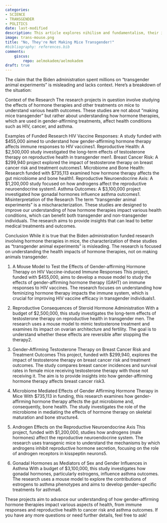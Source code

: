 ```yaml
---
categories:
- SCIENCE
- TRANSGENDER
- POLITICS
date: last-modified
description: This article explores nihilism and fundamentalism, their impact on society, and Nietzsche's solution to nihilism. It suggests creating new, flexible ideologies to restore human value and identity, urging readers to reflect on their own beliefs.
image: trans-mouse.png
title: "No, They're Not Making Mice Transgender!"
#bibliography: references.bib
comments:
    giscus:
        repo: aelmokadem/aelmokadem
draft: true
---
```




The claim that the Biden administration spent millions on "transgender animal experiments" is misleading and lacks context. Here’s a breakdown of the situation:

Context of the Research
The research projects in question involve studying the effects of hormone therapies and other treatments on mice to understand various health outcomes. These studies are not about "making mice transgender" but rather about understanding how hormone therapies, which are used in gender-affirming treatments, affect health conditions such as HIV, cancer, and asthma.

Examples of Funded Research
HIV Vaccine Responses: A study funded with $455,000 aimed to understand how gender-affirming hormone therapy affects immune responses to HIV vaccines1.
Reproductive Health: A $2,500,000 study investigated the long-term effects of testosterone therapy on reproductive health in transgender men1.
Breast Cancer Risk: A $299,940 project explored the impact of testosterone therapy on breast cancer risk and treatment outcomes1.
Microbiome and Bone Health: Research funded with $735,113 examined how hormone therapy affects the gut microbiome and bone health1.
Reproductive Neuroendocrine Axis: A $1,200,000 study focused on how androgens affect the reproductive neuroendocrine system1.
Asthma Outcomes: A $3,100,000 project investigated how gonadal hormones influence asthma outcomes1.
Misinterpretation of the Research
The term "transgender animal experiments" is a mischaracterization. These studies are designed to improve our understanding of how hormone therapies impact various health conditions, which can benefit both transgender and non-transgender individuals. The research aims to provide insights that can lead to better medical treatments and outcomes.

Conclusion
While it is true that the Biden administration funded research involving hormone therapies in mice, the characterization of these studies as "transgender animal experiments" is misleading. The research is focused on understanding the health impacts of hormone therapies, not on making animals transgender.



1. A Mouse Model to Test the Effects of Gender-affirming Hormone Therapy on HIV Vaccine-induced Immune Responses
This project, funded with $455,000, aims to develop a mouse model to study the effects of gender-affirming hormone therapy (GAHT) on immune responses to HIV vaccines. The research focuses on understanding how feminizing hormone therapy impacts the immune system, which is crucial for improving HIV vaccine efficacy in transgender individuals1.

1. Reproductive Consequences of Steroid Hormone Administration
With a budget of $2,500,000, this study investigates the long-term effects of testosterone therapy on reproductive health in transgender men. The research uses a mouse model to mimic testosterone treatment and examines its impact on ovarian architecture and fertility. The goal is to understand whether these effects are reversible after stopping the therapy2.

1. Gender-Affirming Testosterone Therapy on Breast Cancer Risk and Treatment Outcomes
This project, funded with $299,940, explores the impact of testosterone therapy on breast cancer risk and treatment outcomes. The study compares breast cancer incidences and survival rates in female mice receiving testosterone therapy with those not receiving it. The aim is to provide insights into how gender-affirming hormone therapy affects breast cancer risk3.

1. Microbiome Mediated Effects of Gender Affirming Hormone Therapy in Mice
With $735,113 in funding, this research examines how gender-affirming hormone therapy affects the gut microbiome and, consequently, bone health. The study investigates the role of the microbiome in mediating the effects of hormone therapy on skeletal maturation and bone structure4.

1. Androgen Effects on the Reproductive Neuroendocrine Axis
This project, funded with $1,200,000, studies how androgens (male hormones) affect the reproductive neuroendocrine system. The research uses transgenic mice to understand the mechanisms by which androgens inhibit reproductive hormone secretion, focusing on the role of androgen receptors in kisspeptin neurons5.

1. Gonadal Hormones as Mediators of Sex and Gender Influences in Asthma
With a budget of $3,100,000, this study investigates how gonadal hormones, particularly estrogens, influence asthma outcomes. The research uses a mouse model to explore the contributions of estrogens to asthma phenotypes and aims to develop gender-specific treatments for asthma6.

These projects aim to advance our understanding of how gender-affirming hormone therapies impact various aspects of health, from immune responses and reproductive health to cancer risk and asthma outcomes. If you have any more questions or need further details, feel free to ask!

